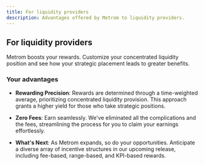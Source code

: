 ```yaml
---
title: For liquidity providers
description: Advantages offered by Metrom to liquidity providers.
---
```


## For liquidity providers

Metrom boosts your rewards. Customize your concentrated liquidity position and
see how your strategic placement leads to greater benefits.

### Your advantages

-   **Rewarding Precision**: Rewards are determined through a time-weighted
    average, prioritizing concentrated liquidity provision. This approach grants
    a higher yield for those who take strategic positions.

-   **Zero Fees**: Earn seamlessly. We've eliminated all the complications and
    the fees, streamlining the process for you to claim your earnings
    effortlessly.

-   **What's Next**: As Metrom expands, so do your opportunities. Anticipate a
    diverse array of incentive structures in our upcoming release, including
    fee-based, range-based, and KPI-based rewards.

